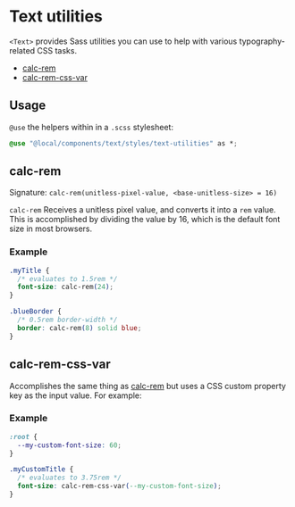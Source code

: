 
<Meta title="components/text/styles/text-utilities" />

# Text utilities

`<Text>` provides Sass utilities you can use to help with various typography-related CSS tasks.

- [calc-rem](#calc-rem)
- [calc-rem-css-var](#calc-rem-css-var)

## Usage

`@use` the helpers within in a `.scss` stylesheet:

```css filename="components/your-component/your-component.module.scss"
@use "@local/components/text/styles/text-utilities" as *;
```

## calc-rem

Signature: `calc-rem(unitless-pixel-value, <base-unitless-size> = 16)`

`calc-rem` Receives a unitless pixel value, and converts it into a `rem` value. This is accomplished by dividing the value by 16, which is the default font size in most browsers.

### Example

```css
.myTitle {
  /* evaluates to 1.5rem */
  font-size: calc-rem(24);
}

.blueBorder {
  /* 0.5rem border-width */
  border: calc-rem(8) solid blue;
}
```

## calc-rem-css-var

Accomplishes the same thing as [calc-rem](#calc-rem) but uses a CSS custom property key as the input value. For example:

### Example

```css
:root {
  --my-custom-font-size: 60;
}

.myCustomTitle {
  /* evaluates to 3.75rem */
  font-size: calc-rem-css-var(--my-custom-font-size);
}
```
